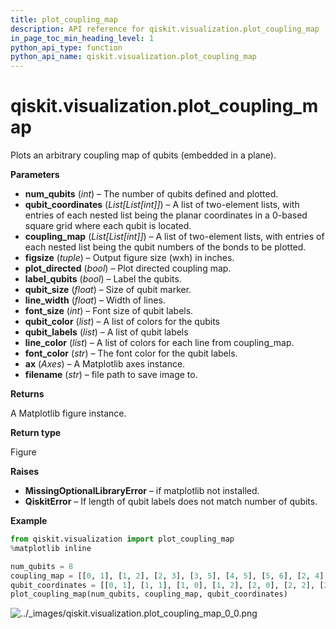 ```yaml
---
title: plot_coupling_map
description: API reference for qiskit.visualization.plot_coupling_map
in_page_toc_min_heading_level: 1
python_api_type: function
python_api_name: qiskit.visualization.plot_coupling_map
---
```


# qiskit.visualization.plot\_coupling\_map

<Function id="qiskit.visualization.plot_coupling_map" isDedicatedPage={true} github="https://github.com/qiskit/qiskit/tree/stable/0.20/qiskit/visualization/gate_map.py" signature="plot_coupling_map(num_qubits, qubit_coordinates, coupling_map, figsize=None, plot_directed=False, label_qubits=True, qubit_size=None, line_width=4, font_size=None, qubit_color=None, qubit_labels=None, line_color=None, font_color='w', ax=None, filename=None)">
  Plots an arbitrary coupling map of qubits (embedded in a plane).

  **Parameters**

  *   **num\_qubits** (*int*) – The number of qubits defined and plotted.
  *   **qubit\_coordinates** (*List\[List\[int]]*) – A list of two-element lists, with entries of each nested list being the planar coordinates in a 0-based square grid where each qubit is located.
  *   **coupling\_map** (*List\[List\[int]]*) – A list of two-element lists, with entries of each nested list being the qubit numbers of the bonds to be plotted.
  *   **figsize** (*tuple*) – Output figure size (wxh) in inches.
  *   **plot\_directed** (*bool*) – Plot directed coupling map.
  *   **label\_qubits** (*bool*) – Label the qubits.
  *   **qubit\_size** (*float*) – Size of qubit marker.
  *   **line\_width** (*float*) – Width of lines.
  *   **font\_size** (*int*) – Font size of qubit labels.
  *   **qubit\_color** (*list*) – A list of colors for the qubits
  *   **qubit\_labels** (*list*) – A list of qubit labels
  *   **line\_color** (*list*) – A list of colors for each line from coupling\_map.
  *   **font\_color** (*str*) – The font color for the qubit labels.
  *   **ax** (*Axes*) – A Matplotlib axes instance.
  *   **filename** (*str*) – file path to save image to.

  **Returns**

  A Matplotlib figure instance.

  **Return type**

  Figure

  **Raises**

  *   **MissingOptionalLibraryError** – if matplotlib not installed.
  *   **QiskitError** – If length of qubit labels does not match number of qubits.

  **Example**

  ```python
  from qiskit.visualization import plot_coupling_map
  %matplotlib inline

  num_qubits = 8
  coupling_map = [[0, 1], [1, 2], [2, 3], [3, 5], [4, 5], [5, 6], [2, 4], [6, 7]]
  qubit_coordinates = [[0, 1], [1, 1], [1, 0], [1, 2], [2, 0], [2, 2], [2, 1], [3, 1]]
  plot_coupling_map(num_qubits, coupling_map, qubit_coordinates)
  ```

  ![../\_images/qiskit.visualization.plot\_coupling\_map\_0\_0.png](/images/api/qiskit/0.36/qiskit.visualization.plot_coupling_map_0_0.png)
</Function>

